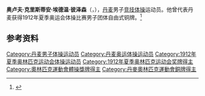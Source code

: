 {{NoteTA|G1=Sports}}
'''奥卢夫·克里斯蒂安·埃德温·彼泽森'''（{{lang-da|Oluf Kristian Edvin Pedersen}}，{{bd|1878年|3月14日|1917年|3月8日}}），[[丹麦|丹麦]]男子[[竞技体操|竞技体操]]运动员。他曾代表丹麦获得1912年夏季奥运会体操比赛男子团体自由式铜牌。<ref>{{Cite web|title=Oluf Kristian Edvin PEDERSEN|url=https://www.olympic.org/oluf-kristian-edvin-pedersen|accessdate=2021-03-29|work=International Olympic Committee}}</ref>

== 参考资料 ==
{{reflist}}

{{Authority control}}
{{DEFAULTSORT:Pedersen, Oluf}}
[[Category:丹麦男子体操运动员|Category:丹麦男子体操运动员]]
[[Category:丹麦奥运体操运动员|Category:丹麦奥运体操运动员]]
[[Category:1912年夏季奥林匹克运动会体操运动员|Category:1912年夏季奥林匹克运动会体操运动员]]
[[Category:1912年夏季奥林匹克运动会奖牌得主|Category:1912年夏季奥林匹克运动会奖牌得主]]
[[Category:奧林匹克運動會體操獎牌得主|Category:奧林匹克運動會體操獎牌得主]]
[[Category:丹麥奧林匹克運動會銅牌得主|Category:丹麥奧林匹克運動會銅牌得主]]